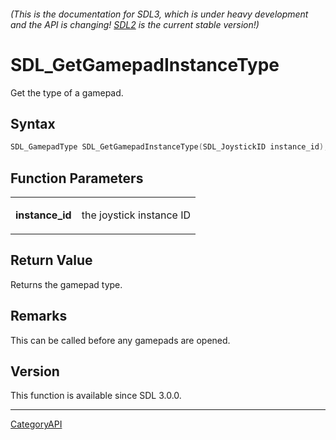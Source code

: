 ====== (This is the documentation for SDL3, which is under heavy development and the API is changing! [https://wiki.libsdl.org/ SDL2] is the current stable version!) ======
= SDL_GetGamepadInstanceType =

Get the type of a gamepad.

== Syntax ==

<syntaxhighlight lang='c'>
SDL_GamepadType SDL_GetGamepadInstanceType(SDL_JoystickID instance_id);
</syntaxhighlight>

== Function Parameters ==

{|
|'''instance_id'''
|the joystick instance ID
|}

== Return Value ==

Returns the gamepad type.

== Remarks ==

This can be called before any gamepads are opened.

== Version ==

This function is available since SDL 3.0.0.

----
[[CategoryAPI]]


